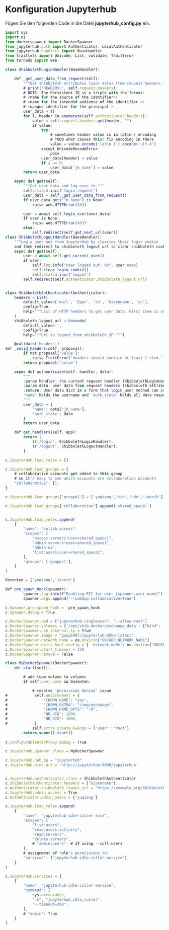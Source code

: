 # Konfiguration Jupyterhub
Fügen Sie den folgenden Code in die Datei **jupyterhub_config.py** ein.
```js
import sys
import os
from dockerspawner import DockerSpawner
from jupyterhub.auth import Authenticator, LocalAuthenticator
from jupyterhub.handlers import BaseHandler
from traitlets import Unicode, List, validate, TraitError
from tornado import web

class ShibbolethLoginHandler(BaseHandler): 

    def _get_user_data_from_request(self):
        """Get shibboleth attributes (user data) from request headers."""
        # print('HEADERS:', self.request.headers)
        # NOTE: The Persistent ID is a triple with the format:
        # <name for the source of the identifier>!
        # <name for the intended audience of the identifier >!
        # <opaque identifier for the principal >
        user_data = {}
        for i, header in enumerate(self.authenticator.headers):
            value = self.request.headers.get(header, "")
            if value:
                try:
                    # sometimes header value is in latin-1 encoding
                    # TODO what causes this? fix encoding in there
                    value = value.encode('latin-1').decode('utf-8')
                except UnicodeDecodeError:
                    pass
                user_data[header] = value
                if i == 0:
                    user_data['jh_name'] = value
        return user_data

    async def get(self):
        """Get user data and log user in."""
        self.statsd.incr('login.request')
        user_data = self._get_user_data_from_request()
        if user_data.get('jh_name') is None:
            raise web.HTTPError(403)

        user = await self.login_user(user_data)
        if user is None:
            raise web.HTTPError(403)
        else:
            self.redirect(self.get_next_url(user))
class ShibbolethLogoutHandler(BaseHandler):
    """Log a user out from JupyterHub by clearing their login cookie
    and then redirect to shibboleth logout url to clear shibboleth cookie."""
    async def get(self):
        user = await self.get_current_user()
        if user:
            self.log.info("User logged out: %s", user.name)
            self.clear_login_cookie()
            self.statsd.incr('logout')
        self.redirect(self.authenticator.shibboleth_logout_url)


class ShibbolethAuthenticator(Authenticator):
    headers = List(
        default_value=['mail', 'Eppn', 'cn', 'Givenname', 'sn'],
        config=True,
        help="""List of HTTP headers to get user data. First item is used as unique user name."""
    )
    shibboleth_logout_url = Unicode(
        default_value='',
        config=True,
        help="""Url to logout from shibboleth SP.""")

    @validate('headers')
def _valid_headers(self, proposal):
        if not proposal['value']:
            raise TraitError('Headers should contain at least 1 item.')
        return proposal['value']

    async def authenticate(self, handler, data):
        """
        :param handler: the current request handler (ShibbolethLoginHandler)
        :param data: user data from request headers (shibboleth attributes)
        :return: User data dict in a form that login_user method can process it.
        'name' holds the username and 'auth_state' holds all data requested from shibboleth.
        """
        user_data = {
            'name': data['jh_name'],
            'auth_state': data
        }
        return user_data

    def get_handlers(self, app):
        return [
            (r'/login', ShibbolethLoginHandler),
            (r'/logout', ShibbolethLogoutHandler),
        ]

c.JupyterHub.load_roles = []

c.JupyterHub.load_groups = {
    # collaborative accounts get added to this group
    # so it's easy to see which accounts are collaboration accounts
    "collaborative": [],
}

c.JupyterHub.load_groups['gruppe1'] = ['yuqiang','tin','udo','jannik']

c.JupyterHub.load_groups["collaborative"].append('shared_space1')


c.JupyterHub.load_roles.append(
    {
        "name": "collab-access",
        "scopes": [
            "access:servers!user=shared_space1",
            "admin:servers!user=shared_space1",
            "admin-ui",
            "list:users!user=shared_space1",
        ],
        "groups": ['gruppe1'],
    }
)

Dozenten = ['yuqiang','jannik']

def pre_spawn_hook(spawner):
        spawner.log.info(f"Enabling RTC for user {spawner.user.name}")
        spawner.args.append("--LabApp.collaborative=True")

c.Spawner.pre_spawn_hook =  pre_spawn_hook
c.Spawner.debug = True

c.DockerSpawner.cmd = ["jupyterhub-singleuser", "--allow-root"]
c.DockerSpawner.volumes = {'/opt/shib-docker/exchange_data': {"bind": '/tmp/exchange', "mode": "rw"}}
c.DockerSpawmer.use_internal_ip = True
c.DockerSpawner.image = "guyq1997/jupyterlab-dhbw:latest"
c.DockerSpawner.network_name = os.environ["DOCKER_NETWORK_NAME"]
c.DockerSpawner.extra_host_config = { 'network_mode': os.environ["DOCKER_NETWORK_NAME"] }
c.DockerSpawner.start_timeout = 120
c.DockerSpawner.remove = False

class MyDockerSpawner(DockerSpawner):
    def start(self):

        # add team volume to volumes
        if self.user.name in Dozenten:

            # resolve 'permission denied' issue
#            self.environment = {
#                "CHOWN_HOME": "yes",
#                "CHOWN_EXTRA": "/tmp/exchange",
#                "CHOWN_HOME_OPTS": "-R",
#                "NB_UID": 1000,
#                "NB_GID": 1000,
#            }
            self.extra_create_kwargs = {'user': 'root'}
        return super().start()
 
c.ConfigurableHTTPProxy.debug = True

c.JupyterHub.spawner_class = MyDockerSpawner

c.JupyterHub.hub_ip = "jupyterhub"
c.JupyterHub.bind_url = 'http://jupyterhub:8000/jupyterhub'


c.JupyterHub.authenticator_class = ShibbolethAuthenticator
c.ShibbolethAuthenticator.headers = ["Givenname"]
c.Authenticator.shibboleth_logout_url = "https://example.org/Shibboleth.sso/Logout"
c.JupyterHub.admin_access = True
c.Authenticator.admin_users = {'yuqiang'}

c.JupyterHub.load_roles.append(
    {
        "name": "jupyterhub-idle-culler-role",
        "scopes": [
            "list:users",
            "read:users:activity",
            "read:servers",
            "delete:servers",
            # "admin:users", # if using --cull-users
        ],
        # assignment of role's permissions to:
        "services": ["jupyterhub-idle-culler-service"],
    }
)

c.JupyterHub.services = [
    {
        "name": "jupyterhub-idle-culler-service",
        "command": [
            sys.executable,
            "-m", "jupyterhub_idle_culler",
            "--timeout=300",
        ],
        # "admin": True,
    }
]
```